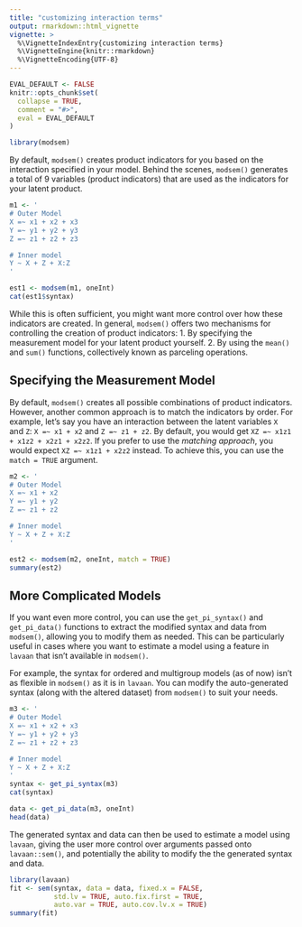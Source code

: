 ```yaml
---
title: "customizing interaction terms"
output: rmarkdown::html_vignette
vignette: >
  %\VignetteIndexEntry{customizing interaction terms}
  %\VignetteEngine{knitr::rmarkdown}
  %\VignetteEncoding{UTF-8}
---
```


```r
EVAL_DEFAULT <- FALSE
knitr::opts_chunk$set(
  collapse = TRUE,
  comment = "#>",
  eval = EVAL_DEFAULT
)
```

```r
library(modsem)
```

By default, `modsem()` creates product indicators for you based on the interaction specified in your model. Behind the scenes, `modsem()` generates a total of 9 variables (product indicators) that are used as the indicators for your latent product.

```r
m1 <- '
# Outer Model
X =~ x1 + x2 + x3
Y =~ y1 + y2 + y3
Z =~ z1 + z2 + z3

# Inner model
Y ~ X + Z + X:Z 
'

est1 <- modsem(m1, oneInt)
cat(est1$syntax)
```

While this is often sufficient, you might want more control over how these indicators are created. In general, `modsem()` offers two mechanisms for controlling the creation of product indicators:
1. By specifying the measurement model for your latent product yourself.
2. By using the `mean()` and `sum()` functions, collectively known as parceling operations.

## Specifying the Measurement Model

By default, `modsem()` creates all possible combinations of product indicators. However, another common approach is to match the indicators by order. For example, let's say you have an interaction between the latent variables `X` and `Z`: `X =~ x1 + x2` and `Z =~ z1 + z2`. By default, you would get `XZ =~ x1z1 + x1z2 + x2z1 + x2z2`. If you prefer to use the *matching approach*, you would expect `XZ =~ x1z1 + x2z2` instead. To achieve this, you can use the `match = TRUE` argument.

```r
m2 <- '
# Outer Model
X =~ x1 + x2
Y =~ y1 + y2
Z =~ z1 + z2

# Inner model
Y ~ X + Z + X:Z 
'

est2 <- modsem(m2, oneInt, match = TRUE)
summary(est2)
```

## More Complicated Models

If you want even more control, you can use the `get_pi_syntax()` and `get_pi_data()` functions to extract the modified syntax and data from `modsem()`, allowing you to modify them as needed. This can be particularly useful in cases where you want to estimate a model using a feature in `lavaan` that isn't available in `modsem()`. 

For example, the syntax for ordered and multigroup models (as of now) isn't as flexible in `modsem()` as it is in `lavaan`. You can modify the auto-generated syntax (along with the altered dataset) from `modsem()` to suit your needs.

```r
m3 <- '
# Outer Model
X =~ x1 + x2 + x3
Y =~ y1 + y2 + y3
Z =~ z1 + z2 + z3

# Inner model
Y ~ X + Z + X:Z 
'
syntax <- get_pi_syntax(m3)
cat(syntax)
```

```r
data <- get_pi_data(m3, oneInt)
head(data)
```

The generated syntax and data can then be used to estimate a model using `lavaan`, giving the 
user more control over arguments passed onto `lavaan::sem()`, and potentially the ability to 
modify the the generated syntax and data.

```r
library(lavaan)
fit <- sem(syntax, data = data, fixed.x = FALSE, 
           std.lv = TRUE, auto.fix.first = TRUE, 
           auto.var = TRUE, auto.cov.lv.x = TRUE)
summary(fit)
```
